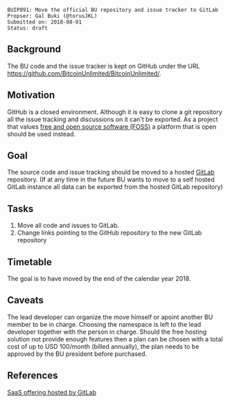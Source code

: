 <pre>
BUIP091: Move the official BU repository and issue tracker to GitLab
Propser: Gal Buki (@torusJKL)
Submitted on: 2018-08-01
Status: draft
</pre>

==Background==
The BU code and the issue tracker is kept on GitHub under the URL https://github.com/BitcoinUnlimited/BitcoinUnlimited/.

==Motivation==
GitHub is a closed environment.
Although it is easy to clone a git repository all the issue tracking and discussions on it can't be exported.
As a project that values [[https://en.wikipedia.org/wiki/Free_and_open-source_software|free and open source software (FOSS)]] a platform that is open should be used instead.

==Goal==
The source code and issue tracking should be moved to a hosted [[https://about.gitlab.com/|GitLab]] repository.
(If at any time in the future BU wants to move to a self hosted GitLab instance all data can be exported from the hosted GitLab repository)

==Tasks==
# Move all code and issues to GitLab.
# Change links pointing to the GitHub repository to the new GitLab repository

==Timetable==
The goal is to have moved by the end of the calendar year 2018.

==Caveats==
The lead developer can organize the move himself or apoint another BU member to be in charge.
Choosing the namespace is left to the lead developer together with the person in charge.
Should the free hosting solution not provide enough features then a plan can be chosen with a total cost of up to USD 100/month (billed annually), the plan needs to be approved by the BU president before purchased.

==References==
[[https://about.gitlab.com/pricing/#gitlab-com|SaaS offering hosted by GitLab]]
